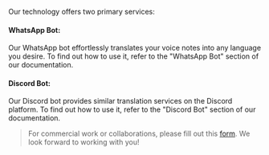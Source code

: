 Our technology offers two primary services:

#### WhatsApp Bot:

Our WhatsApp bot effortlessly translates your voice notes into any language you desire. To find out how to use it, refer to the "WhatsApp Bot" section of our documentation.

#### Discord Bot: 

Our Discord bot provides similar translation services on the Discord platform. To find out how to use it, refer to the "Discord Bot" section of our documentation.

>For commercial work or collaborations, please fill out this [form](https://docs.google.com/forms/d/1begM4VfB0s5kWDUXLhwviJXF8QoRekW8fafNuv25bJY/viewform?edit_requested=true). We look forward to working with you!